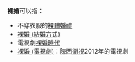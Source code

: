 '''裸婚'''可以指：

* 不穿衣服的[[裸體婚禮|裸體婚禮]]
* [[裸婚_(結婚方式)|裸婚 (結婚方式)]]
* 電視劇[[裸婚時代|裸婚時代]]
* [[裸婚_(電視劇)|裸婚 (電視劇)]]：[[陝西衛視|陝西衛視]]2012年的電視劇

{{消歧义|CAT=二字消歧义}}